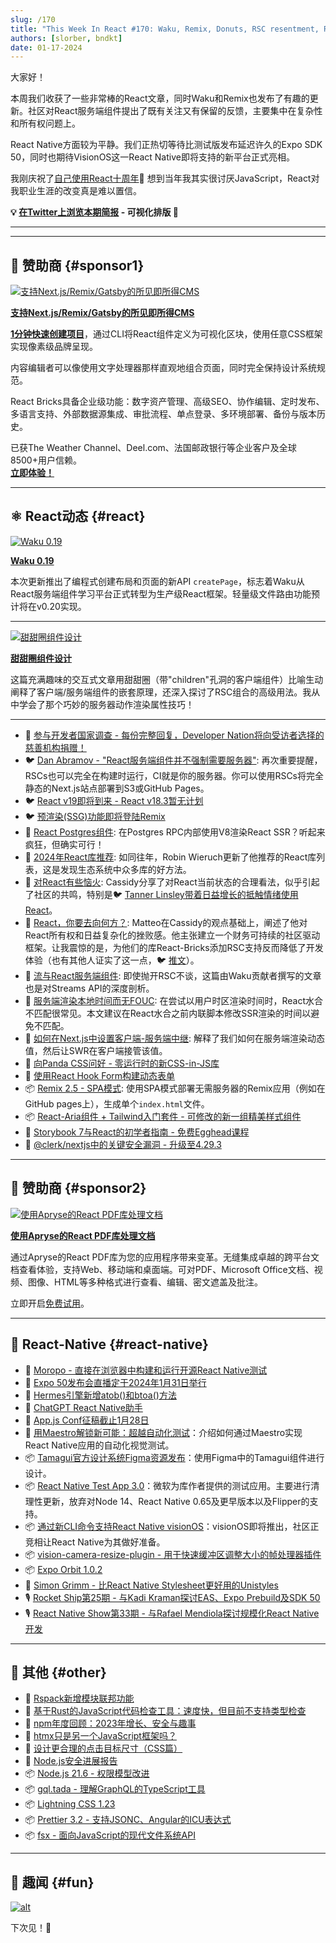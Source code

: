 ```yaml
---
slug: /170
title: "This Week In React #170: Waku, Remix, Donuts, RSC resentment, React 19, Aria Components, Storybook, Postgres Components, hydration, streams, VisionOS, atob, Maestro, Orbit, Tamagui, VisionCamera..."
authors: [slorber, bndkt]
date: 01-17-2024
---
```


大家好！

本周我们收获了一些非常棒的React文章，同时Waku和Remix也发布了有趣的更新。社区对React服务端组件提出了既有关注又有保留的反馈，主要集中在复杂性和所有权问题上。

React Native方面较为平静。我们正热切等待比测试版发布延迟许久的Expo SDK 50，同时也期待VisionOS这一React Native即将支持的新平台正式亮相。

我刚庆祝了[自己使用React十周年](https://twitter.com/sebastienlorber/status/1747307299356447148)🙉 想到当年我其实很讨厌JavaScript，React对我职业生涯的改变真是难以置信。

<!-- truncate -->

**💡 [在Twitter上浏览本期简报](https://slo.im/thread) - 可视化排版 🎨**

---


<Support />

---

## 💸 赞助商 {#sponsor1}

[![支持Next.js/Remix/Gatsby的所见即所得CMS](/emails/issues/169/reactbricks.jpg)](https://reactbricks.com?utm_source=twir&utm_campaign=twir_2024&utm_medium=email)

**[支持Next.js/Remix/Gatsby的所见即所得CMS](https://reactbricks.com?utm_source=twir&utm_campaign=twir_2024&utm_medium=email)**

[**1分钟快速创建项目**](https://reactbricks.com/sign-up?utm_source=twir&utm_campaign=twir_2024&utm_medium=email)，通过CLI将React组件定义为可视化区块，使用任意CSS框架实现像素级品牌呈现。

内容编辑者可以像使用文字处理器那样直观地组合页面，同时完全保持设计系统规范。

React Bricks具备企业级功能：数字资产管理、高级SEO、协作编辑、定时发布、多语言支持、外部数据源集成、审批流程、单点登录、多环境部署、备份与版本历史。

已获The Weather Channel、Deel.com、法国邮政银行等企业客户及全球8500+用户信赖。  
[**立即体验！**](https://reactbricks.com/sign-up?utm_source=twir&utm_campaign=twir_2024&utm_medium=email)

---

## ⚛️ React动态 {#react}

[![Waku 0.19](/emails/issues/170/waku.jpg)](https://waku.gg/blog/introducing-create-pages)

**[Waku 0.19](https://waku.gg/blog/introducing-create-pages)**

本次更新推出了编程式创建布局和页面的新API `createPage`，标志着Waku从React服务端组件学习平台正式转型为生产级React框架。轻量级文件路由功能预计将在v0.20实现。

---

[![甜甜圈组件设计](/emails/issues/170/donuts.jpg)](https://frontendatscale.com/blog/donut-components/)

**[甜甜圈组件设计](https://frontendatscale.com/blog/donut-components/)**

这篇充满趣味的交互式文章用甜甜圈（带"children"孔洞的客户端组件）比喻生动阐释了客户端/服务端组件的嵌套原理，还深入探讨了RSC组合的高级用法。我从中学会了那个巧妙的服务器动作渲染属性技巧！

---

- 💸 [参与开发者国家调查 - 每份完整回复，Developer Nation将向受访者选择的慈善机构捐赠！](https://developereconomics.net/?member_id=thisweekinreact&utm_medium=nl_ad4)
- 🐦 [Dan Abramov - "React服务端组件并不强制需要服务器"](https://twitter.com/dan_abramov2/status/1745795274977493317): 再次重要提醒，RSCs也可以完全在构建时运行，CI就是你的服务器。你可以使用RSCs将完全静态的Next.js站点部署到S3或GitHub Pages。
- 🐦 [React v19即将到来 - React v18.3暂无计划](https://twitter.com/sebastienlorber/status/1747633798374625525)
- 🐦 [预渲染(SSG)功能即将登陆Remix](https://twitter.com/brophdawg11/status/1747402216925704684)
- 👀 [React Postgres组件](https://react-postgres-components.vercel.app/): 在Postgres RPC内部使用V8渲染React SSR？听起来疯狂，但确实可行！
- 📜 [2024年React库推荐](https://www.robinwieruch.de/react-libraries/): 如同往年，Robin Wieruch更新了他推荐的React库列表，这是发现生态系统中众多库的好方法。
- 📜 [对React有些恼火](https://blog.cassidoo.co/post/annoyed-at-react/): Cassidy分享了对React当前状态的合理看法，似乎引起了社区的共鸣，特别是🐦 [Tanner Linsley带着日益增长的抵触情绪使用React](https://twitter.com/tannerlinsley/status/1746970043836158330)。
- 📜 [React，你要去向何方？](https://dev.to/matfrana/react-where-are-you-going-5284): Matteo在Cassidy的观点基础上，阐述了他对React所有权和日益复杂化的挫败感。他主张建立一个财务可持续的社区驱动框架。让我震惊的是，为他们的库React-Bricks添加RSC支持反而降低了开发体验（也有其他人证实了这一点，🐦 [推文](https://twitter.com/sebastienlorber/status/1747643069460021405)）。
- 📜 [流与React服务端组件](https://minimalistweb.dev/p/streams-and-react-server-components): 即使抛开RSC不谈，这篇由Waku贡献者撰写的文章也是对Streams API的深度剖析。
- 📜 [服务端渲染本地时间而无FOUC](https://blog.6nok.org/server-side-rendering-local-dates-without-fouc/): 在尝试以用户时区渲染时间时，React水合不匹配很常见。本文建议在React水合之前内联脚本修改SSR渲染的时间以避免不匹配。
- 📜 [如何在Next.js中设置客户端-服务端中继](https://ericbureltech.hashnode.dev/how-to-setup-client-server-relaying-in-nextjs): 解释了我们如何在服务端渲染动态值，然后让SWR在客户端接管该值。
- 📜 [向Panda CSS问好 - 零运行时的新CSS-in-JS库](https://www.telerik.com/blogs/say-hello-panda-css-new-css-js-library-zero-runtime)
- 📜 [使用React Hook Form构建动态表单](https://claritydev.net/blog/build-dynamic-forms-react-hook-form)
- 📦 [Remix 2.5 - SPA模式](https://github.com/remix-run/remix/blob/main/CHANGELOG.md#v250): 使用SPA模式部署无需服务器的Remix应用（例如在GitHub pages上），生成单个`index.html`文件。
- 📦 [React-Aria组件 + Tailwind入门套件 - 可修改的新一组精美样式组件](https://react-spectrum.adobe.com/react-aria/getting-started.html#starter-kits)
- 🎥 [Storybook 7与React的初学者指南 - 免费Egghead课程](https://egghead.io/courses/a-beginner-s-guide-to-storybook-7-with-react-56f61ecf)
- 🔐 [@clerk/nextjs中的关键安全漏洞 - 升级至4.29.3](https://clerk.com/changelog/2024-01-12)

<SubscribeFormEmbed placement="middle" />

---

## 💸 赞助商 {#sponsor2}

[![使用Apryse的React PDF库处理文档](/emails/issues/170/apryse.jpg)](https://bit.ly/3He15PD)

**[使用Apryse的React PDF库处理文档](https://bit.ly/3He15PD)**

通过Apryse的React PDF库为您的应用程序带来变革。无缝集成卓越的跨平台文档查看体验，支持Web、移动端和桌面端。可对PDF、Microsoft Office文档、视频、图像、HTML等多种格式进行查看、编辑、密文遮盖及批注。

立即开启[免费试用](https://apryse.com/form/contact-sales?utm_source=email%20newsletter&utm_medium=email&utm_campaign=cta%20button)。

---

## 📱 React-Native {#react-native}

- 💸 [Moropo - 直接在浏览器中构建和运行开源React Native测试](https://www.moropo.com?utm_source=newsletter&utm_medium=emails&utm_campaign=twir-20240117)
- 👀 [Expo 50发布会直播定于2024年1月31日举行](https://www.youtube.com/watch?v=cKFSVUo3AnI)
- 👀 [Hermes引擎新增atob()和btoa()方法](https://github.com/facebook/hermes/commit/d2177c31b271e92d1725742605b53d7f6e8acf3e)
- 👀 [ChatGPT React Native助手](https://chat.openai.com/g/g-S9qpp72cb-react-native-buddy)
- 📅 [App.js Conf征稿截止1月28日](https://appjs.co/#CFP)
- 📜 [用Maestro解锁新可能：超越自动化测试](https://www.bam.tech/article/unlocking-new-possibilities-with-maestro-beyond-automated-testing)：介绍如何通过Maestro实现React Native应用的自动化视觉测试。
- 📦 [Tamagui官方设计系统Figma资源发布](https://www.figma.com/community/file/1326593766534421119/tamagui-v1-2-0)：使用Figma中的Tamagui组件进行设计。
- 📦 [React Native Test App 3.0](https://github.com/microsoft/react-native-test-app/releases/tag/3.0.0)：微软为库作者提供的测试应用。主要进行清理性更新，放弃对Node 14、React Native 0.65及更早版本以及Flipper的支持。
- 📦 [通过新CLI命令支持React Native visionOS](https://github.com/callstack/react-native-visionos)：visionOS即将推出，社区正竞相让React Native为其做好准备。
- 📦 [vision-camera-resize-plugin - 用于快速缓冲区调整大小的帧处理器插件](https://github.com/mrousavy/vision-camera-resize-plugin)
- 📦 [Expo Orbit 1.0.2](https://expo.dev/orbit)
- 🎥 [Simon Grimm - 比React Native Stylesheet更好用的Unistyles](https://www.youtube.com/watch?v=OT5hQbvGRW8)
- 🎙️ [Rocket Ship第25期 - 与Kadi Kraman探讨EAS、Expo Prebuild及SDK 50](https://podcast.galaxies.dev/episodes/025-eas-expo-prebuild-sdk-50-with-kadi-kraman)
- 🎙️ [React Native Show第33期 - 与Rafael Mendiola探讨规模化React Native开发](https://www.callstack.com/podcasts/react-native-at-scale-with-rafael-mendiola)

---

## 🔀 其他 {#other}

- 📜 [Rspack新增模块联邦功能](https://www.rspack.dev/blog/module-federation-added-to-rspack.html)
- 📜 [基于Rust的JavaScript代码检查工具：速度快，但目前不支持类型检查](https://www.joshuakgoldberg.com/blog/rust-based-javascript-linters-fast-but-no-typed-linting-right-now/)
- 📜 [npm年度回顾：2023年增长、安全与趣事](https://socket.dev/blog/2023-npm-retrospective)
- 📜 [htmx只是另一个JavaScript框架吗？](https://htmx.org/essays/is-htmx-another-javascript-framework/)
- 📜 [设计更合理的点击目标尺寸（CSS篇）](https://ishadeed.com/article/target-size/)
- 📜 [Node.js安全进展报告](https://openjsf.org/blog/nodejs-security-progress-report-january24?utm_content=278704719&utm_medium=social&utm_source=twitter&hss_channel=tw-91985735)
- 📦 [Node.js 21.6 - 权限模型改进](https://nodejs.org/en/blog/release/v21.6.0)
- 📦 [gql.tada - 理解GraphQL的TypeScript工具](https://github.com/0no-co/gql.tada)
- 📦 [Lightning CSS 1.23](https://github.com/parcel-bundler/lightningcss/releases/tag/v1.23.0)
- 📦 [Prettier 3.2 - 支持JSONC、Angular的ICU表达式](https://prettier.io/blog/2024/01/12/3.2.0)
- 📦 [fsx - 面向JavaScript的现代文件系统API](https://humanwhocodes.com/blog/2024/01/fsx-modern-filesystem-api-javascript/)

---

## 🤭 趣闻 {#fun}

[![alt](/emails/issues/170/meme.jpg)](https://twitter.com/tlakomy/status/1745394119889801454?s=20)

下次见！👋